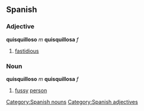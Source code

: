 == Spanish == 
=== Adjective === 
'''quisquilloso''' ''m'' '''quisquillosa''' ''f'' 
# [[fastidious]]

=== Noun === 
'''quisquilloso''' ''m'' '''quisquillosa''' ''f'' 
# [[fussy]] [[person]]
 
[[Category:Spanish nouns]]
[[Category:Spanish adjectives]]